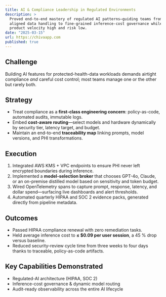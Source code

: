```yaml
---
title: AI & Compliance Leadership in Regulated Environments
description: >
  Proved end-to-end mastery of regulated AI patterns—guiding teams from HIPAA-
  aligned data handling to fine-grained inference-cost governance while keeping
  product velocity high and risk low.
date: "2025-03-15"
url: https://chivaapp.com
published: true
---
```


## Challenge  
Building AI features for protected-health-data workloads demands airtight
compliance _and_ careful cost control; most teams manage one or the other but
rarely both.

## Strategy  
* Treat compliance as a **first-class engineering concern**: policy-as-code,
  automated audits, immutable logs.  
* Embed **cost-aware routing**—select models and hardware dynamically by
  security tier, latency target, and budget.  
* Maintain an end-to-end **traceability map** linking prompts, model versions,
  and PHI transformations.

## Execution  
1. Integrated AWS KMS + VPC endpoints to ensure PHI never left encrypted
   boundaries during inference.  
2. Implemented a **model-selection broker** that chooses GPT-4o, Claude, or
   an on-premise distilled model based on sensitivity and token budget.  
3. Wired OpenTelemetry spans to capture prompt, response, latency, and dollar
   spend—surfacing live dashboards and alert thresholds.  
4. Automated quarterly HIPAA and SOC 2 evidence packs, generated directly from
   pipeline metadata.

## Outcomes  
* Passed HIPAA compliance renewal with zero remediation tasks.  
* Held average inference cost to **≤ $0.09 per user session**, a 45 % drop
  versus baseline.  
* Reduced security-review cycle time from three weeks to four days thanks to
  traceable, policy-as-code artifacts.

## Key Capabilities Demonstrated  
* Regulated-AI architecture (HIPAA, SOC 2)  
* Inference-cost governance & dynamic model routing  
* Audit-ready observability across the entire AI lifecycle
